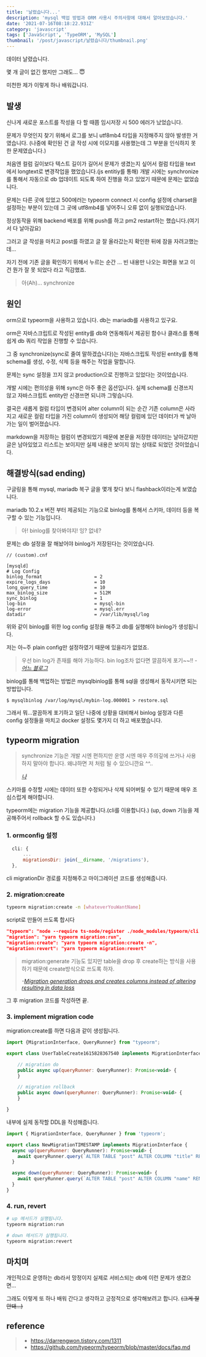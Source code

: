 ```yaml
---
title: '날렸습니다...'
description: 'mysql 백업 방법과 ORM 사용시 주의사항에 대해서 알아보았습니다.'
date: '2021-07-16T08:18:22.931Z'
category: 'javascript'
tags: ['JavaScript', 'TypeORM', 'MySQL']
thumbnail: '/post/javascript/날렸습니다/thumbnail.png'
---
```


데이터 날렸습니다.

몇 개 글이 없긴 했지만 그래도... 😇

미천한 제가 이렇게 하나 배워갑니다.

## 발생

신나게 새로운 포스트를 작성을 다 할 때쯤 임시저장 시 500 에러가 났었습니다.

문제가 무엇인지 찾기 위해서 로그를 보니 utf8mb4 타입을 지정해주지 않아 발생한 거였습니다.
(나중에 확인된 건 글 작성 시에 이모지를 사용했는데 그 부분을 인식하지 못한 문제였습니다.)

처음엔 컬럼 길이보다 텍스트 길이가 길어서 문제가 생겼는지 싶어서 컬럼 타입을 text에서 longtext로 변경작업을 했었습니다.(js entitiy를 통해)
개발 시에는 synchronize를 통해서 자동으로 db 업데이트 되도록 하여 진행을 하고 있었기 때문에 문제는 없었습니다.

문제는 다른 곳에 있었고 500에러는 typeorm connect 시 config 설정에 charset을 설정하는 부분이 있는데 그 곳에 utf8mb4를 넣어주니 오류 없이 실행되었습니다.

정상동작을 위해 backend 배포를 위해 push를 하고 pm2 restart하는 했습니다.(여기서 다 날아감요)

그러고 글 작성을 마치고 post를 하였고 글 잘 올라갔는지 확인한 뒤에 잠을 자려고했는데...

자기 전에 기존 글을 확인하기 위해서 누르는 순간 ... 빈 내용만 나오는 화면을 보고 이건 뭔가 잘 못 되었다 라고 직감했죠.

> 아(Ah)...
> synchronize

## 원인

orm으로 typeorm을 사용하고 있습니다.
db는 mariadb를 사용하고 있구요.

orm은 자바스크립트로 작성된 entity를 db와 연동해줘서 제공된 함수나 클래스를 통해 쉽게 db 쿼리 작업을 진행할 수 있습니다.

그 중 synchronize(sync로 줄여 말하겠습니다)는 자바스크립토 작성된 entity를 통해 schema를 생성, 수정, 삭제 등을 해주는 작업을 말합니다.

문제는 sync 설정을 끄지 않고 production으로 진행하고 있었다는 것이었습니다.

개발 시에는 편의성을 위해 sync은 아주 좋은 옵션입니다.
실제 schema를 신경쓰지 않고 자바스크립트 entity만 신경쓰면 되니까 그렇습니다.

결국은 새롭게 컬럼 타입이 변경되어 alter column이 되는 순간 기존 column은 사라지고 새로운 컬럼 타입을 가진 column이 생성되어 해당 컬럼에 있던 데이터가 싹 날아가는 일이 벌어졌습니다.

markdown을 저장하는 컬럼이 변경되었기 때문에 본문을 저장한 데이터는 날아갔지만 글은 남아있었고 리스트는 보이지만 실제 내용은 보이지 않는 상태로 되었던 것이었습니다.

## 해결방식(sad ending)

구글링을 통해 mysql, mariadb 복구 글을 몇개 찾다 보니 flashback이라는게 보였습니다.

mariadb 10.2.x 버전 부터 제공되는 기능으로 binlog를 통해서 스키마, 데이터 등을 복구할 수 있는 기능입니다.

> 아!
> binlog를 찾아봐야지!
> 잉? 없네?

문제는 db 설정을 잘 해놨어야 binlog가 저장된다는 것이었습니다.

```
// (custom).cnf

[mysqld]
# Log Config
binlog_format                   = 2
expire_logs_days                = 10
long_query_time                 = 10
max_binlog_size                 = 512M
sync_binlog                     = 1
log-bin                         = mysql-bin
log-error                       = mysql.err
datadir                         = /var/lib/mysql/log
```

위와 같이 binlog를 위한 log config 설정을 해주고 db를 실행해야 binlog가 생성됩니다.

저는 아~주 plain config만 설정하였기 때문에 있을리가 없었죠.

> 우선 bin log가 존재를 해야 가능하다. bin log조차 없다면 깔끔하게 포기~~!!
> _- [어느 블로그](http://gnujava.com/board/article_view.jsp?article_no=1860&menu_cd=29&board_no=16&table_cd=EPAR06&table_no=06)_

binlog를 통해 백업하는 방법은 mysqlbinlog를 통해 sql을 생성해서 동작시키면 되는 방법입니다.

```
$ mysqlbinlog /var/log/mysql/mybin-log.000001 > restore.sql
```

그래서 뭐...깔끔하게 포기하고 일단 나중에 상황을 대비해서 binlog 설정과 다른 config 설정들을 마치고 docker 설정도 몇가지 더 하고 배포했습니다.

## typeorm migration

> synchronize 기능은 개발 시엔 편하지만 운영 시엔 매우 주의깊에 쓰거나 사용하지 말아야 합니다. 왜냐하면 저 처럼 될 수 있으니깐요 ^^..
>
> _[나](#)_

스키마를 수정할 시에는 데이터 또한 수정되거나 삭제 되어버릴 수 있기 때문에 매우 조심스럽게 해야합니다.

typeorm에는 migration 기능을 제공합니다.(cli를 이용합니다.)
(up, down 기능을 제공해주어서 rollback 할 수도 있습니다.)

### 1. ormconfig 설정

```js
  cli: {
      ...
      migrationsDir: join(__dirname, '/migrations'),
  },
```

cli migrationDir 경로를 지정해주고 마이그레이션 코드를 생성해줍니다.

### 2. migration:create

```bash
typeorm migration:create -n [whateverYouWantName]
```

script로 만들어 쓰도록 합시다

```json
"typeorm": "node --require ts-node/register ./node_modules/typeorm/cli.js --config ./src/ormconfig.ts",
"migration": "yarn typeorm migration:run",
"migration:create": "yarn typeorm migration:create -n",
"migration:revert": "yarn typeorm migration:revert"
```

> migration:generate 기능도 있지만 table을 drop 후 create하는 방식을 사용하기 때문에 create방식으로 쓰도록 하자.
>
> _-[Migration generation drops and creates columns instead of altering resulting in data loss](https://github.com/typeorm/typeorm/issues/3357)_

그 후 migration 코드를 작성하면 끝.

### 3. implement migration code

migration:create를 하면 다음과 같이 생성됩니다.

```js
import {MigrationInterface, QueryRunner} from "typeorm";

export class UserTableCreate1615828367540 implements MigrationInterface {

    // migration do
    public async up(queryRunner: QueryRunner): Promise<void> {
    }

    // migration rollback
    public async down(queryRunner: QueryRunner): Promise<void> {
    }

}

```

내부에 실제 동작할 DDL을 작성해줍니다.

```js
import { MigrationInterface, QueryRunner } from 'typeorm';

export class NewMigrationTIMESTAMP implements MigrationInterface {
  async up(queryRunner: QueryRunner): Promise<void> {
    await queryRunner.query(`ALTER TABLE "post" ALTER COLUMN "title" RENAME TO "name"`);
  }

  async down(queryRunner: QueryRunner): Promise<void> {
    await queryRunner.query(`ALTER TABLE "post" ALTER COLUMN "name" RENAME TO "title"`);
  }
}
```

### 4. run, revert

```bash
# up 메서드가 실행됩니다.
typeorm migration:run

# down 메서드가 실행됩니다.
typeorm migration:revert
```

## 마치며

개인적으로 운영하는 db라서 망정이지 실제로 서비스되는 db에 이런 문제가 생겼으면...

그래도 이렇게 또 하나 배워 간다고 생각하고 긍정적으로 생각해보려고 합니다.
~~(그게 잘 안돼...)~~

## reference

> - https://darrengwon.tistory.com/1311
> - https://github.com/typeorm/typeorm/blob/master/docs/faq.md
